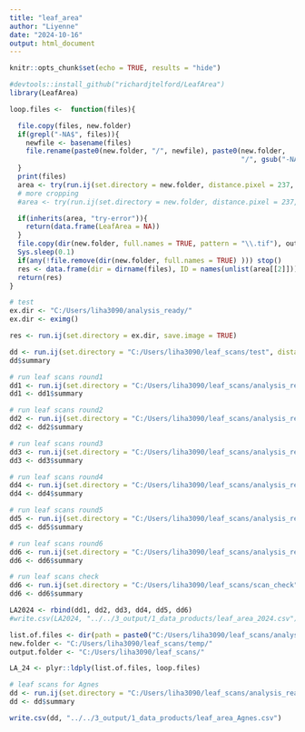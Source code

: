 ```yaml
---
title: "leaf_area"
author: "Liyenne"
date: "2024-10-16"
output: html_document
---
```


```r
knitr::opts_chunk$set(echo = TRUE, results = "hide")
```

```r
#devtools::install_github("richardjtelford/LeafArea")
library(LeafArea)
```

```r
loop.files <-  function(files){

  file.copy(files, new.folder)
  if(grepl("-NA$", files)){
    newfile <- basename(files)
    file.rename(paste0(new.folder, "/", newfile), paste0(new.folder,
                                                         "/", gsub("-NA$", "", newfile)))
  }
  print(files)
  area <- try(run.ij(set.directory = new.folder, distance.pixel = 237, known.distance = 2, log = TRUE, low.size = 0.005, trim.pixel = 50, trim.pixel.right = 50, trim.pixel.top = 1150, save.image = TRUE))
  # more cropping
  #area <- try(run.ij(set.directory = new.folder, distance.pixel = 237, known.distance = 2, log = TRUE, low.size = 0.005, trim.pixel = 200, trim.pixel2 = 0, save.image = TRUE))

  if(inherits(area, "try-error")){
    return(data.frame(LeafArea = NA))
  }
  file.copy(dir(new.folder, full.names = TRUE, pattern = "\\.tif"), output.folder)
  Sys.sleep(0.1)
  if(any(!file.remove(dir(new.folder, full.names = TRUE) ))) stop()
  res <- data.frame(dir = dirname(files), ID = names(unlist(area[[2]])), LeafArea = (unlist(area[[2]])))
  return(res)
}
```

```r
# test
ex.dir <- "C:/Users/liha3090/analysis_ready/"
ex.dir <- eximg()

res <- run.ij(set.directory = ex.dir, save.image = TRUE)
```

```r
dd <- run.ij(set.directory = "C:/Users/liha3090/leaf_scans/test", distance.pixel = 237, known.distance = 2, log = TRUE, low.size = 0.005, trim.pixel = 50, trim.pixel.right = 50, trim.pixel.top = 1250, save.image = TRUE)
dd$summary
```


```r
# run leaf scans round1
dd1 <- run.ij(set.directory = "C:/Users/liha3090/leaf_scans/analysis_ready/round1", distance.pixel = 237, known.distance = 2, log = TRUE, low.size = 0.005, trim.pixel = 50, trim.pixel.right = 50, trim.pixel.top = 1250, save.image = TRUE)
dd1 <- dd1$summary

# run leaf scans round2
dd2 <- run.ij(set.directory = "C:/Users/liha3090/leaf_scans/analysis_ready/round2", distance.pixel = 237, known.distance = 2, log = TRUE, low.size = 0.005, trim.pixel = 50, trim.pixel.right = 50, trim.pixel.top = 1250, save.image = TRUE)
dd2 <- dd2$summary

# run leaf scans round3
dd3 <- run.ij(set.directory = "C:/Users/liha3090/leaf_scans/analysis_ready/round3", distance.pixel = 237, known.distance = 2, log = TRUE, low.size = 0.005, trim.pixel = 50, trim.pixel.right = 50, trim.pixel.top = 1250, save.image = TRUE)
dd3 <- dd3$summary

# run leaf scans round4
dd4 <- run.ij(set.directory = "C:/Users/liha3090/leaf_scans/analysis_ready/round4", distance.pixel = 237, known.distance = 2, log = TRUE, low.size = 0.005, trim.pixel = 50, trim.pixel.right = 50, trim.pixel.top = 1250, save.image = TRUE)
dd4 <- dd4$summary

# run leaf scans round5
dd5 <- run.ij(set.directory = "C:/Users/liha3090/leaf_scans/analysis_ready/round5", distance.pixel = 237, known.distance = 2, log = TRUE, low.size = 0.005, trim.pixel = 50, trim.pixel.right = 50, trim.pixel.top = 1250, save.image = TRUE)
dd5 <- dd5$summary

# run leaf scans round6
dd6 <- run.ij(set.directory = "C:/Users/liha3090/leaf_scans/analysis_ready/round6", distance.pixel = 237, known.distance = 2, log = TRUE, low.size = 0.005, trim.pixel = 50, trim.pixel.right = 50, trim.pixel.top = 1250, save.image = TRUE)
dd6 <- dd6$summary

# run leaf scans check
dd6 <- run.ij(set.directory = "C:/Users/liha3090/leaf_scans/scan_check", distance.pixel = 237, known.distance = 2, log = TRUE, low.size = 0.005, trim.pixel = 100, trim.pixel.right = 100, trim.pixel.top = 1450, save.image = TRUE)
dd6 <- dd6$summary

LA2024 <- rbind(dd1, dd2, dd3, dd4, dd5, dd6)
#write.csv(LA2024, "../../3_output/1_data_products/leaf_area_2024.csv")
```

```r
list.of.files <- dir(path = paste0("C:/Users/liha3090/leaf_scans/analysis_ready/"), pattern = "jpeg|jpg", recursive = TRUE, full.names = TRUE)
new.folder <- "C:/Users/liha3090/leaf_scans/temp/"
output.folder <- "C:/Users/liha3090/leaf_scans/"
```

```r
LA_24 <- plyr::ldply(list.of.files, loop.files)
```


```r
# leaf scans for Agnes
dd <- run.ij(set.directory = "C:/Users/liha3090/leaf_scans/analysis_ready/Agnes/", distance.pixel = 237, known.distance = 2, log = TRUE, low.size = 0.005, trim.pixel = 50, trim.pixel.right = 50, trim.pixel.top = 1250, save.image = TRUE)
dd <- dd$summary

write.csv(dd, "../../3_output/1_data_products/leaf_area_Agnes.csv")
```



